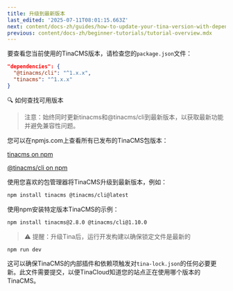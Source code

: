 ```yaml
---
title: 升级到最新版本
last_edited: '2025-07-11T08:01:15.663Z'
next: content/docs-zh/guides/how-to-update-your-tina-version-with-dependabot.mdx
previous: content/docs-zh/beginner-tutorials/tutorial-overview.mdx
---
```


要查看您当前使用的TinaCMS版本，请检查您的`package.json`文件：

```json
"dependencies": {
  "@tinacms/cli": "^1.x.x",
  "tinacms": "^1.x.x"
}
```

🔍 如何查找可用版本

> 注意：始终同时更新tinacms和@tinacms/cli到最新版本，以获取最新功能并避免兼容性问题。

您可以在npmjs.com上查看所有已发布的TinaCMS包版本：

[tinacms on npm](https://www.npmjs.com/package/tinacms)

[@tinacms/cli on npm](https://www.npmjs.com/package/@tinacms/cli)

使用您喜欢的包管理器将TinaCMS升级到最新版本，例如：

```bash
npm install tinacms @tinacms/cli@latest
```

使用npm安装特定版本TinaCMS的示例：

```bash
npm install tinacms@2.8.0 @tinacms/cli@1.10.0
```

> ⚠️ 提醒：升级Tina后，运行开发构建以确保锁定文件是最新的

```bash
npm run dev
```

这可以确保TinaCMS的内部插件和依赖项触发对`tina-lock.json`的任何必要更新。此文件需要提交，以便TinaCloud知道您的站点正在使用哪个版本的TinaCMS。
